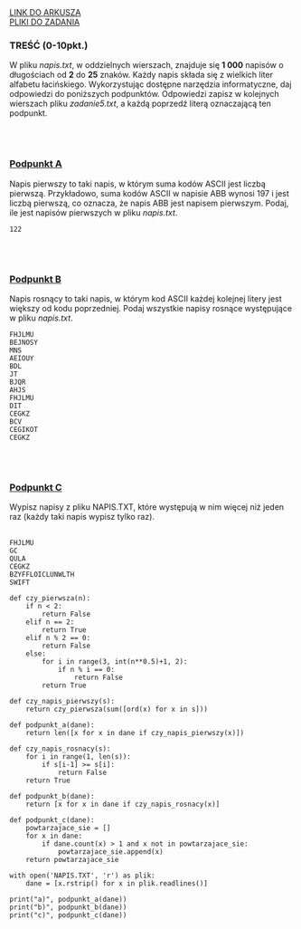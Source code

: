 
<div className="box_link"><a className="link  link_materials" target="_blank" href="https://arkusze.pl/maturalne/informatyka-2014-maj-matura-rozszerzona-2.pdf">LINK DO ARKUSZA</a>
<br/>
<a className="link  link_materials" href="https://arkusze.pl/maturalne/informatyka-2014-maj-matura-rozszerzona-zalaczniki.zip"> PLIKI DO ZADANIA</a>

<br/>
</div>

### TREŚĆ (0-10pkt.)
W pliku <i>napis.txt</i>, w oddzielnych wierszach, znajduje się <b>1 000</b> napisów o długościach
od <b>2</b> do <b>25</b> znaków. Każdy napis składa się z wielkich liter alfabetu łacińskiego.
Wykorzystując dostępne narzędzia informatyczne, daj odpowiedzi do poniższych
podpunktów. Odpowiedzi zapisz w kolejnych wierszach pliku <i>zadanie5.txt</i>, a każdą
poprzedź literą oznaczającą ten podpunkt. 

<br/><br/>

### <u>Podpunkt A</u>   
Napis pierwszy to taki napis, w którym suma kodów ASCII jest liczbą pierwszą.
Przykładowo, suma kodów ASCII w napisie ABB wynosi 197 i jest liczbą pierwszą,
co oznacza, że napis ABB jest napisem pierwszym. Podaj, ile jest napisów pierwszych
w pliku <i>napis.txt</i>.
<br/>
<Dropdown title="ODPOWIEDŹ">

```text
122
```
</Dropdown>

<br/><br/>

### <u>Podpunkt B</u>
Napis rosnący to taki napis, w którym kod ASCII każdej kolejnej litery jest większy
od kodu poprzedniej. Podaj wszystkie napisy rosnące występujące w pliku <i>napis.txt</i>.
<br/>
<Dropdown title="ODPOWIEDŹ">

```text
FHJLMU
BEJNOSY
MNS
AEIOUY
BDL
JT
BJQR
AHJS
FHJLMU
DIT
CEGKZ
BCV
CEGIKOT
CEGKZ
```
</Dropdown>
<br/><br/>

### <u>Podpunkt C</u>
Wypisz napisy z pliku NAPIS.TXT, które występują w nim więcej niż jeden raz (każdy
taki napis wypisz tylko raz).  
<br/>
<Dropdown title="ODPOWIEDŹ">

```text
FHJLMU
GC
QULA
CEGKZ
BZYFFLOICLUNWLTH
SWIFT 
```
</Dropdown>

<Dropdown title="PRZYKŁADOWE ROZWIĄZANIE - PYTHON">

```
def czy_pierwsza(n):
    if n < 2:
        return False
    elif n == 2:
        return True
    elif n % 2 == 0:
        return False
    else:
        for i in range(3, int(n**0.5)+1, 2):
            if n % i == 0:
                return False
        return True

def czy_napis_pierwszy(s):
    return czy_pierwsza(sum([ord(x) for x in s]))

def podpunkt_a(dane):
    return len([x for x in dane if czy_napis_pierwszy(x)])

def czy_napis_rosnacy(s):
    for i in range(1, len(s)):
        if s[i-1] >= s[i]:
            return False 
    return True

def podpunkt_b(dane):
    return [x for x in dane if czy_napis_rosnacy(x)]

def podpunkt_c(dane):
    powtarzajace_sie = []
    for x in dane:
        if dane.count(x) > 1 and x not in powtarzajace_sie:
            powtarzajace_sie.append(x)
    return powtarzajace_sie

with open('NAPIS.TXT', 'r') as plik:
    dane = [x.rstrip() for x in plik.readlines()]

print("a)", podpunkt_a(dane))
print("b)", podpunkt_b(dane))
print("c)", podpunkt_c(dane))
```

</Dropdown>



